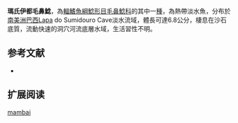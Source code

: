 {{Speciesbox
| name = 瑪氏伊都毛鼻鯰
| image = 
| image_width = 
| status = NE
| status_system = IUCN3.1
| genus = Ituglanis
| species = mambai
| authority = Bichuette & Trajano, 2008
| synonyms = 
}}

'''瑪氏伊都毛鼻鯰'''，為[[輻鰭魚綱|輻鰭魚綱]][[鯰形目|鯰形目]][[毛鼻鯰科|毛鼻鯰科]]的其中一[[種|種]]，為熱帶淡水魚，分布於[[南美洲|南美洲]][[巴西|巴西]]Lapa do Sumidouro Cave淡水流域，體長可達6.8公分，棲息在沙石底質，流動快速的洞穴河流底層水域，生活習性不明。

==参考文献==
*{{FishBase_species|genus=Ituglanis|species=mambai|year=2011|month=12}}

== 扩展阅读 ==
{{refbegin}}
{{wikispecies-inline|Ituglanis mambai|瑪氏伊都毛鼻鯰}}
{{refend}}
{{Taxonbar|from=Q6431900}}

[[Category:伊都毛鼻鯰属|mambai]]


{{鯰形目小作品}}